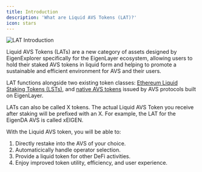 ```yaml
---
title: Introduction
description: 'What are Liquid AVS Tokens (LAT)?'
icon: stars
---
```


<Frame type='glass'>
    <img src='/public/images/docs/lat/intro.png' alt='LAT Introduction' />
</Frame>

Liquid AVS Tokens (LATs) are a new category of assets designed by EigenExplorer specifically for the EigenLayer ecosystem, allowing users to hold their staked AVS tokens in liquid form and helping to promote a sustainable and efficient environment for AVS and their users.

LAT functions alongside two existing token classes: [Ethereum Liquid Staking Tokens (LSTs)](/glossaries/lst), and [native AVS tokens](/glossaries/avs-token) issued by AVS protocols built on EigenLayer.

<Tip>
    LATs can also be called X tokens. The actual Liquid AVS Token you receive
    after staking will be prefixed with an X. For example, the LAT for the
    EigenDA AVS is called xEIGEN.
</Tip>

With the Liquid AVS token, you will be able to:

1.  Directly restake into the AVS of your choice.
2.  Automaticically handle operator selection.
3.  Provide a liquid token for other DeFi activities.
4.  Enjoy improved token utility, efficiency, and user experience.
